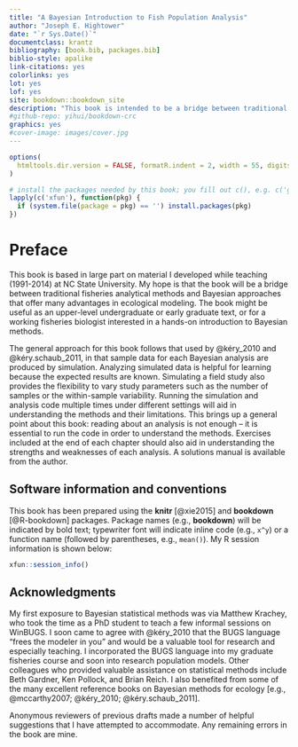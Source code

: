 ```yaml
--- 
title: "A Bayesian Introduction to Fish Population Analysis"
author: "Joseph E. Hightower"
date: "`r Sys.Date()`"
documentclass: krantz
bibliography: [book.bib, packages.bib]
biblio-style: apalike
link-citations: yes
colorlinks: yes
lot: yes
lof: yes
site: bookdown::bookdown_site
description: "This book is intended to be a bridge between traditional fisheries analytical methods and Bayesian statistics. It is a hands-on introduction to models for estimating abundance, survival, growth, recruitment, and population trends."
#github-repo: yihui/bookdown-crc
graphics: yes
#cover-image: images/cover.jpg
---
```


```r
options(
  htmltools.dir.version = FALSE, formatR.indent = 2, width = 55, digits = 4
)

# install the packages needed by this book; you fill out c(), e.g. c('ggplot2', 'dplyr')
lapply(c('xfun'), function(pkg) {
  if (system.file(package = pkg) == '') install.packages(pkg)
})
```

# Preface {-}

This book is based in large part on material I developed while teaching (1991-2014) at NC State University. My hope is that the book will be a bridge between traditional fisheries analytical methods and Bayesian approaches that offer many advantages in ecological modeling. The book might be useful as an upper-level undergraduate or early graduate text, or for a working fisheries biologist interested in a hands-on introduction to Bayesian methods.

The general approach for this book follows that used by @kéry_2010 and @kéry.schaub_2011, in that sample data for each Bayesian analysis are produced by simulation. Analyzing simulated data is helpful for learning because the expected results are known. Simulating a field study also provides the flexibility to vary study parameters such as the number of samples or the within-sample variability. Running the simulation and analysis code multiple times under different settings will aid in understanding the methods and their limitations. This brings up a general point about this book: reading about an analysis is not enough -- it is essential to run the code in order to understand the methods. Exercises included at the end of each chapter should also aid in understanding the strengths and weaknesses of each analysis. A solutions manual is available from the author.

## Software information and conventions {-}

This book has been prepared using the **knitr**\index{knitr} [@xie2015] and **bookdown** [@R-bookdown] packages. Package names (e.g., **bookdown**) will be indicated by bold text; typewriter font will indicate inline code (e.g., `x^y`) or a function name (followed by parentheses, e.g., <code>mean()</code>).  My R session information is shown below:

```r
xfun::session_info()
```

## Acknowledgments {-}

My first exposure to Bayesian statistical methods was via Matthew Krachey, who took the time as a PhD student to teach a few informal sessions on WinBUGS. I soon came to agree with @kéry_2010 that the BUGS language "frees the modeler in you" and would be a valuable tool for research and especially teaching. I incorporated the BUGS language into my graduate fisheries course and soon into research population models. Other colleagues who provided valuable assistance on statistical methods include Beth Gardner, Ken Pollock, and Brian Reich. I also benefited from some of the many excellent reference books on Bayesian methods for ecology [e.g., @mccarthy2007; @kéry_2010; @kéry.schaub_2011].

Anonymous reviewers of previous drafts made a number of helpful suggestions that I have attempted to accommodate. Any remaining errors in the book are mine.

